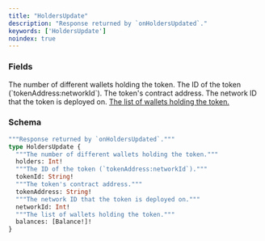 ```yaml
---
title: "HoldersUpdate"
description: "Response returned by `onHoldersUpdated`."
keywords: ['HoldersUpdate']
noindex: true
---
```


### Fields

<ResponseField name="holders" type="Int!" required>
  The number of different wallets holding the token.
</ResponseField>

<ResponseField name="tokenId" type="String!" required>
  The ID of the token (`tokenAddress:networkId`).
</ResponseField>

<ResponseField name="tokenAddress" type="String!" required>
  The token's contract address.
</ResponseField>

<ResponseField name="networkId" type="Int!" required>
  The network ID that the token is deployed on.
</ResponseField>

<a href="/api-reference/types/balance">
  <ResponseField name="balances" type="[Balance!]!" required>
    The list of wallets holding the token.
  </ResponseField>
</a>

### Schema


```graphql 
"""Response returned by `onHoldersUpdated`."""
type HoldersUpdate {
  """The number of different wallets holding the token."""
  holders: Int!
  """The ID of the token (`tokenAddress:networkId`)."""
  tokenId: String!
  """The token's contract address."""
  tokenAddress: String!
  """The network ID that the token is deployed on."""
  networkId: Int!
  """The list of wallets holding the token."""
  balances: [Balance!]!
}
```

